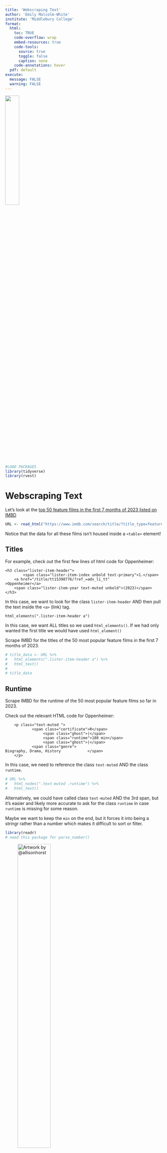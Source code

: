 ```yaml
---
title: 'Webscraping Text'
author: 'Emily Malcolm-White'
institute: 'Middlebury College'
format:
  html: 
    toc: TRUE
    code-overflow: wrap
    embed-resources: true
    code-tools:
      source: true
      toggle: false
      caption: none
    code-annotations: hover
  pdf: default
execute: 
  message: FALSE
  warning: FALSE
---
```


![](https://rvest.tidyverse.org/logo.png){width=30%}

```r
#LOAD PACKAGES 
library(tidyverse)
library(rvest)
```

# Webscraping Text

Let's look at the [top 50 feature films in the first 7 months of 2023 listed on IMBD](https://www.imdb.com/search/title/?title_type=feature&year=2023-01-01,2023-07-31)

```r
URL <- read_html("https://www.imdb.com/search/title/?title_type=feature&year=2023-01-01,2023-07-31")
```


Notice that the data for all these films isn't housed inside a `<table>` element! 

## Titles

For example, check out the first few lines of html code for Oppenheimer: 

```{}
<h3 class="lister-item-header">
        <span class="lister-item-index unbold text-primary">1.</span>
    <a href="/title/tt15398776/?ref_=adv_li_tt"
>Oppenheimer</a>
    <span class="lister-item-year text-muted unbold">(2023)</span>
</h3>
```


In this case, we want to look for the class `lister-item-header` AND then pull the text inside the `<a>` (link) tag.

`html_elements(".lister-item-header a")`

:::callout-tip
In this case, we want ALL titles so we used `html_elements()`. If we had only wanted the first title we would have used `html_element()`
:::

Scrape IMBD for the titles of the 50 most popular feature films in the first 7 months of 2023. 

```r
# title_data <- URL %>%
#   html_elements(".lister-item-header a") %>%
#   html_text()
# 
# title_data
```

## Runtime

Scrape IMBD for the runtime of the 50 most popular feature films so far in 2023.

Check out the relevant HTML code for Oppenheimer: 
```{}
    <p class="text-muted ">
            <span class="certificate">R</span>
                 <span class="ghost">|</span> 
                 <span class="runtime">180 min</span>
                 <span class="ghost">|</span> 
            <span class="genre">
Biography, Drama, History            </span>
    </p>
```

In this case, we need to reference the class `text-muted` AND the class `runtime`. 

```r
# URL %>%
#   html_nodes(".text-muted .runtime") %>%
#   html_text() 
```
Alternatively, we could have called class `text-muted` AND the 3rd span, but it's easier and likely more accurate to ask for the class `runtime` in case `runtime` is missing for some reason. 

Maybe we want to keep the `min` on the end, but it forces it into being a stringr rather than a number which makes it difficult to sort or filter. 

```r
library(readr)
# need this package for parse_number()
```

![Artwork by @allisonhorst](https://cdn.myportfolio.com/45214904-6a61-4e23-98d6-b140f8654a40/4fd04f07-7404-4371-832c-c04ff9a6e069_rw_1920.png?h=2bd0f0330dc94ccbbb49766ed7f80b8b){width=50%}

```r
# runtime_data <- URL %>%
#   html_nodes(".text-muted .runtime") %>%
#   html_text() %>%
#   parse_number() %>% #this picks out only the numbers (and drops characters, in this case, "mins")
#   as.numeric()
# 
# runtime_data
```

## Ratings

Scrape IMBD for the ratings of the 50 most popular feature films in the first 7 months of 2023. 

Check out the relevant HTML code for Oppenheimer: 

```{}
    <div class="inline-block ratings-imdb-rating" name="ir" data-value="8.6">
        <span class="global-sprite rating-star imdb-rating"></span>
        <strong>8.6</strong>
    </div>
```

Let's scrape it! 
```r
# rating_data <- URL %>%
#   html_elements(".ratings-imdb-rating strong") %>%
#   html_text() %>%
#   as.numeric()
# 
# rating_data
```

:::callout-warning
Notice that there are only 49 ratings listed, not 50! 
There is no way to figure out which one is missing besides doing it by hand...

Which one is it? 

Once we figure out which one is it is, we should should add a blank element for the rating for that movie using the `append` function.

`rating_data <- append(rating_data, values=FALSE, after=11)`
:::

It's Killers of the Flower Moon (#32)! 

```r
#rating_data <- append(rating_data, values=NA, after=31)
```

Notice how it is the correct length (50) now! 

## Number of Votes

Scrape IMBD for the number of votes of the 50 most popular feature films in the first 7 months of 2023. 

Relevant code for Oppenheimer: 
```{}
        <p class="sort-num_votes-visible">
                <span class="text-muted">Votes:</span>
                <span name="nv" data-value="391689">391,689</span>
        </p>
```

Let's scrape it! 
```r
# votes_data <- URL %>%
#   html_elements(".sort-num_votes-visible span:nth-child(2)") %>%
#   html_text() %>%
#   parse_number() %>%
#   as.numeric()
# 
# votes_data
```
:::callout-warning
Same issue as before! We were supposed to have 50 but only got 49. 
It's Killers of the Flower Moon (#32), again! 

```r
#votes_data <- append(votes_data, values=NA, after=31)
```
:::

## Metascore

Scrape IMBD for the number of votes of the 50 most popular feature films in the first 7 months of 2023. 

Relevant code for Oppenheimer: 
```{}
            <div class="inline-block ratings-metascore">
<span class="metascore  favorable">88        </span>
        Metascore
            </div>
```

Let's scrape it! 
```r
# metascore_data <- URL %>%
#   html_elements(".metascore") %>%
#   html_text() %>%
#   parse_number() %>%
#   as.numeric()
# 
# metascore_data
```

:::callout-warning
Yikes! Now we only have 41 when we should have 50. 

We *could* manually go through and figure out which 9 are missing or we could reassess how important the metascore data is to us... 
:::

# Combining it all together into a data frame! 

We can combine all this data into one data frame: 

```r
# movies <- data.frame(Title = title_data,
# Runtime = runtime_data,
# Rating = rating_data,
# Votes = votes_data
# )
# 
# movies
```

Make a list OR Make a plot! 

```r
# ggplot(movies, aes(x=runtime_data, y=rating_data)) +
#   geom_point() +
#   theme_minimal() + 
#   xlab("Runtime (in minutes)") +
#   ylab("IMDB Rating")
```


